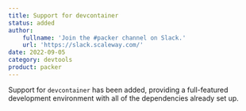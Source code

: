 ```yaml
---
title: Support for devcontainer
status: added
author:
    fullname: 'Join the #packer channel on Slack.'
    url: 'https://slack.scaleway.com/'
date: 2022-09-05
category: devtools
product: packer
---
```


Support for `devcontainer` has been added, providing a full-featured development environment with all of the dependencies already set up.